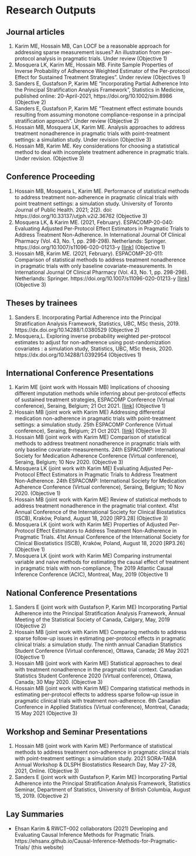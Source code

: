 # Research Outputs

## Journal articles {-}

1.	Karim ME, Hossain MB, Can LOCF be a reasonable approach for addressing sparse measurement issues? An illustration from per-protocol analysis in pragmatic trials. Under review (Objective 1)
2.	Mosquera LK, Karim ME, Hossain MB. Finite Sample Properties of Inverse Probability of Adherence Weighted Estimator of the Per-protocol Effect for Sustained Treatment Strategies”. Under review (Objectives 1)
3.	Sanders E, Gustafson P, Karim ME “Incorporating Partial Adherence Into the Principal Stratification Analysis Framework”, Statistics in Medicine, published online: 20-April-2021, https://doi.org/10.1002/sim.8986 (Objective 2)
4.	Sanders E, Gustafson P, Karim ME “Treatment effect estimate bounds resulting from assuming monotone compliance-response in a principal stratification approach”. Under review (Objective 2)
5.	Hossain MB, Mosquera LK, Karim ME. Analysis approaches to address treatment nonadherence in pragmatic trials with point-treatment settings: a simulation study. Under revision (Objective 3)
6.	Hossain MB, Karim ME. Key considerations for choosing a statistical method to deal with incomplete treatment adherence in pragmatic trials. Under revision. (Objective 3)


## Conference Proceeding {-}

1.	Hossain MB, Mosquera L, Karim ME. Performance of statistical methods to address treatment non-adherence in pragmatic clinical trials with point treatment settings: a simulation study. University of Toronto Journal of Public Health. 2021; 2(2). doi: https://doi.org/10.33137/utjph.v2i2.36762 (Objective 3)
2.	Mosquera LK, & Karim ME. (2021, February). ESPACOMP-20-040: Evaluating Adjusted Per-Protocol Effect Estimators in Pragmatic Trials to Address Treatment Non-Adherence. In International Journal Of Clinical Pharmacy (Vol. 43, No. 1, pp. 298-298). Netherlands: Springer. https://doi.org/10.1007/s11096-020-01213-y [[link](https://link.springer.com/article/10.1007%2Fs11096-020-01213-y#Sec106)] (Objective 1)
3.	Hossain MB, Karim ME. (2021, February). ESPACOMP-20-011: Comparison of statistical methods to address treatment nonadherence in pragmatic trials with only baseline covariate-measurements. In International Journal Of Clinical Pharmacy (Vol. 43, No. 1, pp. 298-298). Netherlands: Springer. https://doi.org/10.1007/s11096-020-01213-y [[link](https://link.springer.com/article/10.1007%2Fs11096-020-01213-y#Sec22)] (Objective 3)

## Theses by trainees {-}

1.	Sanders E. Incorporating Partial Adherence into the Principal Stratification Analysis Framework, Statistics, UBC, MSc thesis, 2019. https://dx.doi.org/10.14288/1.0380529 (Objective 2)
2.	Mosquera,L. Exploring inverse probability weighted per-protocol estimates to adjust for non-adherence using post-randomization covariates : a simulation study, Statistics, UBC, MSc thesis, 2020. https://dx.doi.org/10.14288/1.0392954 (Objectives 1)


## International Conference Presentations {-}

1.	Karim ME (joint work with Hossain MB) Implications of choosing different imputation methods while inferring about per-protocol effects of sustained treatment strategies, ESPACOMP Conference (Virtual conference), Seraing, Belgium; 21 Oct 2021. [[link](https://www.espacomp.eu/wp-content/uploads/2021/11/Programme_detailed_07_11.pdf)] (Objective 1)
2.	Hossain MB (joint work with Karim ME) Addressing differential medication non-adherence in pragmatic trials with point-treatment settings: a simulation study. 25th ESPACOMP Conference (Virtual conference), Seraing, Belgium; 21 Oct 2021. [[link](https://www.espacomp.eu/wp-content/uploads/2021/11/Programme_detailed_07_11.pdf)] (Objective 3)
3.	Hossain MB (joint work with Karim ME) Comparison of statistical methods to address treatment nonadherence in pragmatic trials with only baseline covariate-measurements. 24th ESPACOMP: International Society for Medication Adherence Conference (Virtual conference), Seraing, Belgium; 10 Nov 2020. (Objective 3)
4.	Mosquera LK (joint work with Karim ME) Evaluating Adjusted Per-Protocol Effect Estimators in Pragmatic Trials to Address Treatment Non-Adherence. 24th ESPACOMP: International Society for Medication Adherence Conference (Virtual conference), Seraing, Belgium; 10 Nov 2020. (Objective 1)
5.	Hossain MB (joint work with Karim ME) Review of statistical methods to address treatment nonadherence in the pragmatic trial context. 41st Annual Conference of the International Society for Clinical Biostatistics (ISCB), Kraków, Poland, August 18, 2020 [RP3.28] (Objective 3)
6.	Mosquera LK (joint work with Karim ME) Properties of Adjusted Per-Protocol Effect Estimators to Address Treatment Non-Adherence in Pragmatic Trials. 41st Annual Conference of the International Society for Clinical Biostatistics (ISCB), Kraków, Poland, August 18, 2020 [RP3.26] (Objective 1)
7.  Mosquera LK (joint work with Karim ME) Comparing instrumental variable and naive methods for estimating the causal effect of treatment in pragmatic trials with non-compliance, The 2019 Atlantic Causal Inference Conference (ACIC), Montreal, May, 2019 (Objective 1)


## National Conference Presentations {-}

1.	Sanders E (joint work with Gustafson P, Karim ME) Incorporating Partial Adherence into the Principal Stratification Analysis Framework, Annual Meeting of the Statistical Society of Canada, Calgary, May, 2019 (Objective 2)
2.	Hossain MB (joint work with Karim ME) Comparing methods to address sparse follow-up issues in estimating per-protocol effects in pragmatic clinical trials: a simulation study. The ninth annual Canadian Statistics Student Conference (Virtual conference), Ottawa, Canada; 26 May 2021 (Objective 1)
3.	Hossain MB (joint work with Karim ME) Statistical approaches to deal with treatment nonadherence in the pragmatic trial context. Canadian Statistics Student Conference 2020 (Virtual conference), Ottawa, Canada; 30 May 2020. (Objective 3) 
4.	Hossain MB (joint work with Karim ME) Comparing statistical methods in estimating per-protocol effects to address sparse follow-up issue in pragmatic clinical trials with treatment non-adherence. 6th Canadian Conference in Applied Statistics (Virtual conference), Montreal, Canada; 15 May 2021 (Objective 3)


## Workshop and Seminar Presentations {-}

1.	Hossain MB (joint work with Karim ME) Performance of statistical methods to address treatment non-adherence in pragmatic clinical trials with point-treatment settings: a simulation study. 2021 SORA-TABA Annual Workshop & DLSPH Biostatistics Research Day, May 27-28, 2021, Online. (Objective 3)
2.	Sanders E (joint work with Gustafson P, Karim ME) Incorporating Partial Adherence into the Principal Stratification Analysis Framework, Statistics Seminar, Department of Statistics, University of British Columbia, August 15, 2019. (Objective 2)


## Lay Summaries {-}

-	Ehsan Karim & RWCT–002 collaborators (2021) Developing and Evaluating Causal Inference Methods for Pragmatic Trials. https://ehsanx.github.io/Causal-Inference-Methods-for-Pragmatic-Trials/   (this website)

